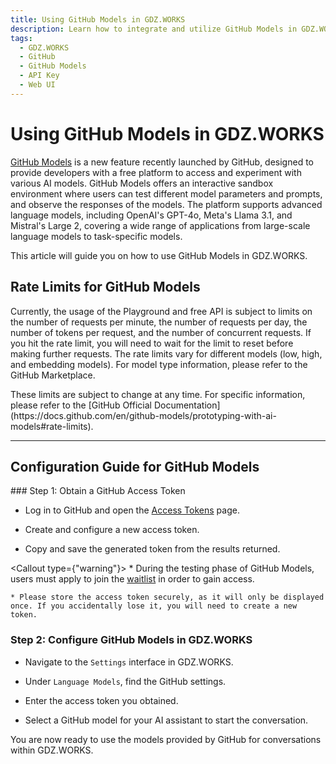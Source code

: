 ```yaml
---
title: Using GitHub Models in GDZ.WORKS
description: Learn how to integrate and utilize GitHub Models in GDZ.WORKS.
tags:
  - GDZ.WORKS
  - GitHub
  - GitHub Models
  - API Key
  - Web UI
---
```


# Using GitHub Models in GDZ.WORKS

[GitHub Models](https://github.com/marketplace/models) is a new feature recently launched by GitHub, designed to provide developers with a free platform to access and experiment with various AI models. GitHub Models offers an interactive sandbox environment where users can test different model parameters and prompts, and observe the responses of the models. The platform supports advanced language models, including OpenAI's GPT-4o, Meta's Llama 3.1, and Mistral's Large 2, covering a wide range of applications from large-scale language models to task-specific models.

This article will guide you on how to use GitHub Models in GDZ.WORKS.

## Rate Limits for GitHub Models

Currently, the usage of the Playground and free API is subject to limits on the number of requests per minute, the number of requests per day, the number of tokens per request, and the number of concurrent requests. If you hit the rate limit, you will need to wait for the limit to reset before making further requests. The rate limits vary for different models (low, high, and embedding models). For model type information, please refer to the GitHub Marketplace.

<Callout type="note">
  These limits are subject to change at any time. For specific information, please refer to the
  [GitHub Official
  Documentation](https://docs.github.com/en/github-models/prototyping-with-ai-models#rate-limits).
</Callout>

---

## Configuration Guide for GitHub Models

<Steps>
  ### Step 1: Obtain a GitHub Access Token

  - Log in to GitHub and open the [Access Tokens](https://github.com/settings/tokens) page.

  - Create and configure a new access token.

  - Copy and save the generated token from the results returned.

  <Callout type={"warning"}>
    * During the testing phase of GitHub Models, users must apply to join the [waitlist](https://github.com/marketplace/models/waitlist/join) in order to gain access.

    * Please store the access token securely, as it will only be displayed once. If you accidentally lose it, you will need to create a new token.
  </Callout>

  ### Step 2: Configure GitHub Models in GDZ.WORKS

  - Navigate to the `Settings` interface in GDZ.WORKS.

  - Under `Language Models`, find the GitHub settings.

  - Enter the access token you obtained.

  - Select a GitHub model for your AI assistant to start the conversation.
</Steps>

You are now ready to use the models provided by GitHub for conversations within GDZ.WORKS.
